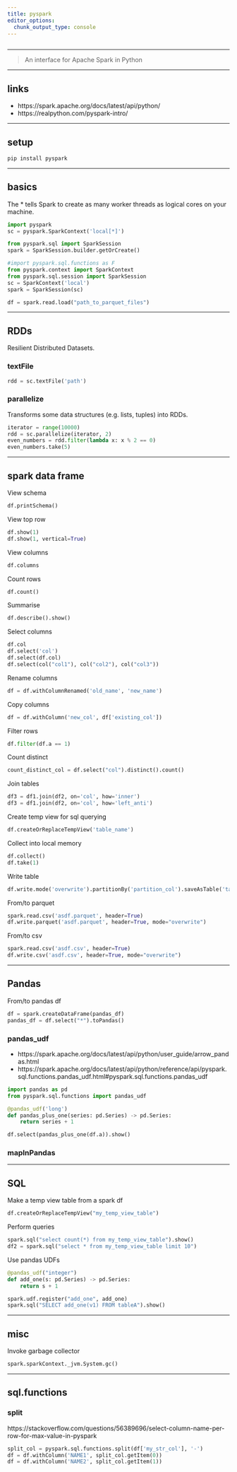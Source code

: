 ```yaml
---
title: pyspark
editor_options: 
  chunk_output_type: console
---
```


```r
```

*********************************************************************

> An interface for Apache Spark in Python

<!-- ********************************************************************* -->

<!-- ## faqs -->

*********************************************************************

## links

* https://spark.apache.org/docs/latest/api/python/  
* https://realpython.com/pyspark-intro/  

*********************************************************************

## setup

```sh
pip install pyspark
```

<!-- ```{python} -->
<!-- import todo -->
<!-- todo.__version__ -->
<!-- ``` -->

*********************************************************************

## basics

The * tells Spark to create as many worker threads as logical cores on your machine.

```python
import pyspark
sc = pyspark.SparkContext('local[*]')
```

```python
from pyspark.sql import SparkSession
spark = SparkSession.builder.getOrCreate()
```

```python
#import pyspark.sql.functions as F
from pyspark.context import SparkContext
from pyspark.sql.session import SparkSession
sc = SparkContext('local')
spark = SparkSession(sc)

df = spark.read.load("path_to_parquet_files")
```

*********************************************************************

## RDDs

Resilient Distributed Datasets.

### textFile

```python
rdd = sc.textFile('path')
```

### parallelize

Transforms some data structures (e.g. lists, tuples) into RDDs.

```python
iterator = range(10000)
rdd = sc.parallelize(iterator, 2)
even_numbers = rdd.filter(lambda x: x % 2 == 0)
even_numbers.take(5)
```

*********************************************************************

## spark data frame

View schema
```python
df.printSchema()
```

View top row
```python
df.show(1)
df.show(1, vertical=True)
```

View columns
```python
df.columns
```

Count rows
```python
df.count()
```

Summarise
```python
df.describe().show()
```

Select columns
```python
df.col
df.select('col')
df.select(df.col)
df.select(col("col1"), col("col2"), col("col3"))
```

Rename columns
```python
df = df.withColumnRenamed('old_name', 'new_name')
```

Copy columns
```python
df = df.withColumn('new_col', df['existing_col'])
```

Filter rows
```python
df.filter(df.a == 1)
```

Count distinct
```python
count_distinct_col = df.select("col").distinct().count()
```

Join tables
```python
df3 = df1.join(df2, on='col', how='inner')
df3 = df1.join(df2, on='col', how='left_anti')
```

Create temp view for sql querying
```python
df.createOrReplaceTempView('table_name')
```

Collect into local memory
```python
df.collect()
df.take(1)
```

Write table
```python
df.write.mode('overwrite').partitionBy('partition_col').saveAsTable('table_name')
```

From/to parquet
```python
spark.read.csv('asdf.parquet', header=True)
df.write.parquet('asdf.parquet', header=True, mode="overwrite")
```

From/to csv
```python
spark.read.csv('asdf.csv', header=True)
df.write.csv('asdf.csv', header=True, mode="overwrite")
```

*********************************************************************

## Pandas 

From/to pandas df
```python
df = spark.createDataFrame(pandas_df)
pandas_df = df.select("*").toPandas()
```

### pandas_udf

* https://spark.apache.org/docs/latest/api/python/user_guide/arrow_pandas.html  
* https://spark.apache.org/docs/latest/api/python/reference/api/pyspark.sql.functions.pandas_udf.html#pyspark.sql.functions.pandas_udf  

```python
import pandas as pd
from pyspark.sql.functions import pandas_udf

@pandas_udf('long')
def pandas_plus_one(series: pd.Series) -> pd.Series:
    return series + 1

df.select(pandas_plus_one(df.a)).show()
```

### mapInPandas

*********************************************************************

## SQL

Make a temp view table from a spark df
```python
df.createOrReplaceTempView("my_temp_view_table")
```

Perform queries
```python
spark.sql("select count(*) from my_temp_view_table").show()
df2 = spark.sql("select * from my_temp_view_table limit 10")
```

Use pandas UDFs
```python
@pandas_udf("integer")
def add_one(s: pd.Series) -> pd.Series:
    return s + 1

spark.udf.register("add_one", add_one)
spark.sql("SELECT add_one(v1) FROM tableA").show()
```

*********************************************************************

## misc

Invoke garbage collector

```python
spark.sparkContext._jvm.System.gc()
```

*********************************************************************

## sql.functions

### split

https://stackoverflow.com/questions/56389696/select-column-name-per-row-for-max-value-in-pyspark

```python
split_col = pyspark.sql.functions.split(df['my_str_col'], '-') 
df = df.withColumn('NAME1', split_col.getItem(0)) 
df = df.withColumn('NAME2', split_col.getItem(1)) 
```

<!-- ********************************************************************* -->

<!-- ## appendix: dir -->

<!-- ```{python} -->
<!-- from pprint import pprint -->
<!-- import todo -->
<!-- pprint(dir(todo)) -->
<!-- ``` -->